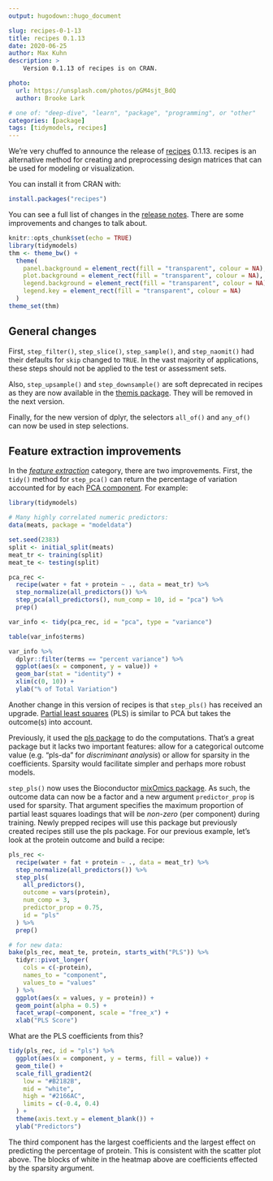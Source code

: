 ```yaml
---
output: hugodown::hugo_document

slug: recipes-0-1-13
title: recipes 0.1.13
date: 2020-06-25
author: Max Kuhn
description: >
    Version 0.1.13 of recipes is on CRAN.

photo:
  url: https://unsplash.com/photos/pGM4sjt_BdQ
  author: Brooke Lark

# one of: "deep-dive", "learn", "package", "programming", or "other"
categories: [package] 
tags: [tidymodels, recipes]
---
```


We're very chuffed to announce the release of [recipes](https://recipes.tidymodels.org) 0.1.13. recipes is an alternative method for creating and preprocessing design matrices that can be used for modeling or visualization. 

You can install it from CRAN with:

```r
install.packages("recipes")
```

You can see a full list of changes in the [release notes](https://recipes.tidymodels.org/news/index.html). There are some improvements and changes to talk about. 


```r
knitr::opts_chunk$set(echo = TRUE)
library(tidymodels)
thm <- theme_bw() +
  theme(
    panel.background = element_rect(fill = "transparent", colour = NA),
    plot.background = element_rect(fill = "transparent", colour = NA),
    legend.background = element_rect(fill = "transparent", colour = NA),
    legend.key = element_rect(fill = "transparent", colour = NA)
  )
theme_set(thm)
```

## General changes

First, `step_filter()`, `step_slice()`, `step_sample()`, and `step_naomit()` had their defaults for `skip` changed to `TRUE`. In the vast majority of applications, these steps should not be applied to the test or assessment sets. 

Also, `step_upsample()` and `step_downsample()` are soft deprecated in recipes as they are now available in the [themis package](https://tidymodels.github.io/themis/). They will be removed in the next version. 

Finally, for the new version of dplyr, the selectors `all_of()` and `any_of()` can now be used in step selections.

## Feature extraction improvements

In the [_feature extraction_](https://en.wikipedia.org/wiki/Feature_extraction) category, there are two improvements. First, the `tidy()` method for `step_pca()` can return the percentage of variation accounted for by each [PCA component](https://en.wikipedia.org/wiki/Principal_component_analysis). For example: 

```r
library(tidymodels)

# Many highly correlated numeric predictors:
data(meats, package = "modeldata")

set.seed(2383)
split <- initial_split(meats)
meat_tr <- training(split)
meat_te <- testing(split)

pca_rec <-
  recipe(water + fat + protein ~ ., data = meat_tr) %>%
  step_normalize(all_predictors()) %>%
  step_pca(all_predictors(), num_comp = 10, id = "pca") %>%
  prep()

var_info <- tidy(pca_rec, id = "pca", type = "variance")

table(var_info$terms)

var_info %>%
  dplyr::filter(terms == "percent variance") %>%
  ggplot(aes(x = component, y = value)) +
  geom_bar(stat = "identity") +
  xlim(c(0, 10)) +
  ylab("% of Total Variation")
```

Another change in this version of recipes is that `step_pls()` has received an upgrade. [Partial least squares](https://en.wikipedia.org/wiki/Partial_least_squares_regression) (PLS) is similar to PCA but takes the outcome(s) into account.

Previously, it used the [pls package](https://github.com/bhmevik/pls) to do the computations. That's a great package but it lacks two important features: allow for a categorical outcome value (e.g. "pls-da" for _discriminant analysis_) or allow for sparsity in the coefficients. Sparsity would facilitate simpler and perhaps more robust models. 

`step_pls()` now uses the Bioconductor [mixOmics package](https://www.bioconductor.org/packages/release/bioc/html/mixOmics.html). As such, the outcome data can now be a factor and a new argument `predictor_prop` is used for sparsity. That argument specifies the maximum proportion of partial least squares loadings that will be _non-zero_ (per component) during training. Newly prepped recipes will use this package but previously created recipes still use the pls package. 
For our previous example, let's look at the protein outcome and build a recipe: 

```r
pls_rec <-
  recipe(water + fat + protein ~ ., data = meat_tr) %>%
  step_normalize(all_predictors()) %>%
  step_pls(
    all_predictors(),
    outcome = vars(protein),
    num_comp = 3,
    predictor_prop = 0.75,
    id = "pls"
  ) %>%
  prep()

# for new data:
bake(pls_rec, meat_te, protein, starts_with("PLS")) %>%
  tidyr::pivot_longer(
    cols = c(-protein),
    names_to = "component",
    values_to = "values"
  ) %>%
  ggplot(aes(x = values, y = protein)) +
  geom_point(alpha = 0.5) +
  facet_wrap(~component, scale = "free_x") +
  xlab("PLS Score")
```

What are the PLS coefficients from this? 

```r
tidy(pls_rec, id = "pls") %>%
  ggplot(aes(x = component, y = terms, fill = value)) +
  geom_tile() +
  scale_fill_gradient2(
    low = "#B2182B",
    mid = "white",
    high = "#2166AC",
    limits = c(-0.4, 0.4)
  ) +
  theme(axis.text.y = element_blank()) +
  ylab("Predictors")
```

The third component has the largest coefficients and the largest effect on predicting the percentage of protein. This is consistent with the scatter plot above. The blocks of white in the heatmap above are coefficients effected by the sparsity argument.
